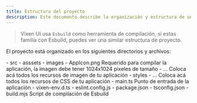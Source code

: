 ```yaml
---
title: Estructura del proyecto
description: Este documento describe la organización y estructura de un proyecto de Vixen UI, incluyendo la estructura de directorios y archivos.
---
```



> Vixen UI usa `Esbuild` como herramienta de compilación, si estas familia con Esbuild, puedes ver una similar estructura de proyecto.

El proyecto está organizado en los siguientes directorios y archivos:

<FileTree>
- src 
    - asssets
        - images
            - AppIcon.png Requerido para compilar la aplicación, la imagen debe tener 1024x1024 pixeles de tamaño
            - ... Coloca acá todos los recursos de imagen de tu aplicación
        - styles
            - ... Coloca acá todos los recursos de CSS de tu aplicación
    - main.ts Punto de entrada de la aplicación
    - vixen-env.d.ts
- eslint.config.js
- package.json
- tsconfig.json
- build.mjs Script de compilación de Esbuild
</FileTree>